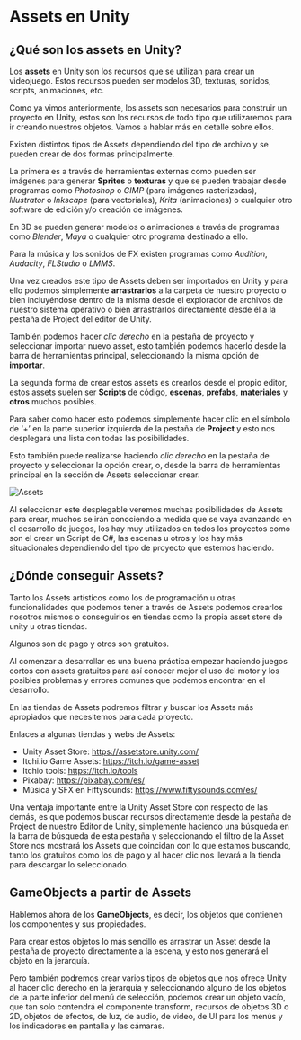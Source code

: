 # Assets en Unity

## ¿Qué son los assets en Unity?

Los **assets** en Unity son los recursos que se utilizan para crear un videojuego. 
Estos recursos pueden ser modelos 3D, texturas, sonidos, scripts, animaciones, etc.

Como ya vimos anteriormente, los assets son necesarios para construir un proyecto en Unity, estos son los recursos de todo tipo que utilizaremos para ir creando nuestros objetos. Vamos a hablar más en detalle sobre ellos.

Existen distintos tipos de Assets dependiendo del tipo de archivo y se pueden crear de dos formas principalmente. 

La primera es a través de herramientas externas como pueden ser imágenes para generar **Sprites** o **texturas** y que se pueden trabajar desde programas como *Photoshop* o *GIMP* (para imágenes rasterizadas), *Illustrator* o *Inkscape* (para vectoriales), *Krita* (animaciones) o cualquier otro software de edición y/o creación de imágenes. 

En 3D se pueden generar modelos o animaciones a través de programas como *Blender*, *Maya* o cualquier otro programa destinado a ello. 

Para la música y los sonidos de FX existen programas como *Audition*, *Audacity*, *FLStudio* o *LMMS*. 

Una vez creados este tipo de Assets deben ser importados en Unity y para ello podemos simplemente **arrastrarlos** a la carpeta de nuestro proyecto o bien incluyéndose dentro de la misma desde el explorador de archivos de nuestro sistema operativo o bien arrastrarlos directamente desde él a la pestaña de Project del editor de Unity. 

También podemos hacer *clic derecho* en la pestaña de proyecto y seleccionar importar nuevo asset, esto también podemos hacerlo desde la barra de herramientas principal, seleccionando la misma opción de **importar**. 

La segunda forma de crear estos assets es crearlos desde el propio editor, estos assets suelen ser **Scripts** de código, **escenas**, **prefabs**, **materiales** y **otros** muchos posibles.

Para saber como hacer esto podemos simplemente hacer clic en el símbolo de ‘+’ en la parte superior izquierda de la pestaña de **Project** y esto nos desplegará una lista con todas las posibilidades. 

Esto también puede realizarse haciendo *clic derecho* en la pestaña de proyecto y seleccionar la opción crear, o, desde la barra de herramientas principal en la sección de Assets seleccionar crear. 

![Assets](../../../static/img/apuntes_unity/assets.png)

Al seleccionar este desplegable veremos muchas posibilidades de Assets para crear, muchos se irán conociendo a medida que se vaya avanzando en el desarrollo de juegos, los hay muy utilizados en todos los proyectos como son el crear un Script de C#, las escenas u otros y los hay más situacionales dependiendo del tipo de proyecto que estemos haciendo. 

## ¿Dónde conseguir Assets?

Tanto los Assets artísticos como los de programación u otras funcionalidades que podemos tener a través de Assets podemos crearlos nosotros mismos o conseguirlos en tiendas como la propia asset store de unity u otras tiendas. 

Algunos son de pago y otros son gratuitos. 

Al comenzar a desarrollar es una buena práctica empezar haciendo juegos cortos con assets gratuitos para así conocer mejor el uso del motor y los posibles problemas y errores comunes que podemos encontrar en el desarrollo. 

En las tiendas de Assets podremos filtrar y buscar los Assets más apropiados que necesitemos para cada proyecto. 

Enlaces a algunas tiendas y webs de Assets:
- Unity Asset Store: https://assetstore.unity.com/
- Itchi.io Game Assets: https://itch.io/game-asset
- Itchio tools: https://itch.io/tools
- Pixabay: https://pixabay.com/es/
- Música y SFX en Fiftysounds: https://www.fiftysounds.com/es/

Una ventaja importante entre la Unity Asset Store con respecto de las demás, es que podemos buscar recursos directamente desde la pestaña de Project de nuestro Editor de Unity, simplemente haciendo una búsqueda en la barra de búsqueda de esta pestaña y seleccionando el filtro de la Asset Store nos mostrará los Assets que coincidan con lo que estamos buscando, tanto los gratuitos como los de pago y al hacer clic nos llevará a la tienda para descargar lo seleccionado. 

## GameObjects a partir de Assets

Hablemos ahora de los **GameObjects**, es decir, los objetos que contienen los componentes y sus propiedades. 

Para crear estos objetos lo más sencillo es arrastrar un Asset desde la pestaña de proyecto directamente a la escena, y esto nos generará el objeto en la jerarquía.

Pero también podremos crear varios tipos de objetos que nos ofrece Unity al hacer clic derecho en la jerarquía y seleccionando alguno de los objetos de la parte inferior del menú de selección, podemos crear un objeto vacío, que tan solo contendrá el componente transform, recursos de objetos 3D o 2D, objetos de efectos, de luz, de audio, de video, de UI para los menús y los indicadores en pantalla y las cámaras. 

